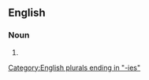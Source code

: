 ==English==

===Noun===
{{head|en|noun form}}

# {{plural of|en|ancillary}}

[[Category:English plurals ending in "-ies"]]